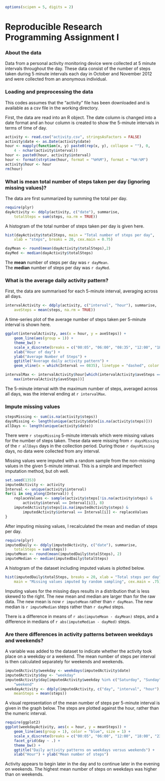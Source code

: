 ```r
options(scipen = 5, digits = 2)
```

Reproducible Research Programming Assignment I
================================================================================


### About the data

Data from a personal activity monitoring device were collected at 5 minute 
intervals throughout the day. These data consist of the number of steps taken 
during 5 minute intervals each day in October and November 2012 and were collected from
an anonymous individual.

### Loading and preprocessing the data

This codes assumes that the "activity" file has been downloaded and is available
as a csv file in the working directory.

First, the data are read into an R object. The date column is changed into a 
date format and an hour column is created to show the 5-minute intervals in
terms of time of day.

```r
activity <- read.csv("activity.csv", stringsAsFactors = FALSE)
activity$date <- as.Date(activity$date)
hour <- mapply(function(x, y) paste0(rep(x, y), collapse = ""), 0, 
    4 - nchar(activity$interval))
hour <- paste0(hour, activity$interval)
hour <- format(strptime(hour, format = "%H%M"), format = "%H:%M")
activity$hour <- hour
rm(hour)
```

### What is mean total number of steps taken per day (ignoring missing values)?

The data are first summarized by summing the total per day.

```r
require(plyr)
dayActivity <- ddply(activity, c("date"), summarise, 
    totalSteps = sum(steps, na.rm = TRUE))
```

A histogram of the total number of steps taken per day is given here.

```r
hist(dayActivity$totalSteps, main = "Total number of steps per day",
    xlab = "steps", breaks = 20, cex.main = 0.75)
```

```r
dayMean <- round(mean(dayActivity$totalSteps),2)
dayMed <- median(dayActivity$totalSteps)
```

The **mean** number of steps per day was `r dayMean`.  
The **median** number of steps per day was `r dayMed`.


### What is the average daily activity pattern?

First, the data are summarised for each 5-minute interval, 
    averaging across all days.

```r
intervalActivity <- ddply(activity, c("interval", "hour"), summarise, 
    aveSteps = mean(steps, na.rm = TRUE))
```

A time-series plot of the average number of steps taken per 5-minute interval
is shown here.

```r
ggplot(intervalActivity, aes(x = hour, y = aveSteps)) +
    geom_line(aes(group = 1)) +
    theme_bw() + 
    scale_x_discrete(breaks = c("00:05", "06:00", "08:35", "12:00", "18:00", "23:55")) +
    xlab("Hour of day") +
    ylab("Average Number of Steps") +
    ggtitle("Average daily activity pattern") +
    geom_vline(x = which(Interval == 0835), linetype = "dashed", color = "red", size = .5)
```

```r
intervalMax <- intervalActivity$hour[which(intervalActivity$aveSteps ==
    max(intervalActivity$aveSteps))]
```

The 5-minute interval with the maximum number of steps, averaged across all days,
was the interval ending at `r intervalMax`.


### Impute missing values

```r
stepsMissing <- sum(is.na(activity$steps))
daysMissing <- length(unique(activity$date[is.na(activity$steps)]))
allDays <- length(unique(activity$date))
```

There were `r stepsMissing` 5-minute intervals which were missing values for the
number of steps taken. These data were missing from `r daysMissing` of the 
`r allDays` days in the collection period. During those `r daysMissing` days, 
no data were collected from any interval.

Missing values were imputed with a random sample from the non-missing values in the 
given 5-minute interval. This is a simple and imperfect imputation method, but oh well.


```r
set.seed(1353)
imputedActivity <- activity
Interval <- unique(activity$interval)
for(i in seq_along(Interval)) {
    replaceValues <- sample(activity$steps[!is.na(activity$steps) & 
        activity$interval == Interval[i]], 8) 
    imputedActivity$steps[is.na(imputedActivity$steps) & 
        imputedActivity$interval == Interval[i]] <- replaceValues
}
```

After imputing missing values, I recalculated the mean and median of steps per day.

```r
require(plyr)
imputedDaily <- ddply(imputedActivity, c("date"), summarise, 
    totalSteps = sum(steps))
imputeMean <- round(mean(imputedDaily$totalSteps), 2)
imputeMedian <- median(imputedDaily$totalSteps)
```

A histogram of the dataset including imputed values is plotted below.

```r
hist(imputedDaily$totalSteps, breaks = 20, xlab = "Total steps per day",
    main = "Missing values imputed by random sampling", cex.main = .75)
```

Imputing values for the missing days results in a distribution that is less
skewed to the right. The new mean and median are larger than for the raw data.
 The new mean is now `r imputeMean` rather than `r dayMean`. The new median
is `r imputeMedian` steps rather than `r dayMed` steps.

There is a difference in means of `r abs(imputeMean - dayMean)` steps, and a
difference in medians of `r abs(imputeMedian - dayMed)` steps.


### Are there differences in activity patterns between weekdays and weekends?

A variable was added to the dataset to indicate whether the activity took place
on a weekday or a weekend. The mean number of steps per interval is then 
calculated separately for weekends and weekends.

```r
imputedActivity$weekday <- weekdays(imputedActivity$date)
imputedActivity$day <- "weekday"
imputedActivity$day[imputedActivity$weekday %in% c("Saturday", "Sunday")] <-
    "weekend"
weekdayActivity <- ddply(imputedActivity, c("day", "interval", "hour"), summarise,
    meanSteps = mean(steps))
```

A visual representation of the mean number of steps per 5-minute interval is given
in the graph below. The steps are plotted against the hour, rather than the 
numeric interval.

```r
require(ggplot2)
ggplot(weekdayActivity, aes(x = hour, y = meanSteps)) +
    geom_line(aes(group = 1), color = "blue", size = 1) +
    scale_x_discrete(breaks = c("00:05", "06:00", "12:00", "18:00", "23:55")) +
    facet_grid(day ~ .) +
    theme_bw() +
    ggtitle("Daily activity patterns on weekdays versus weekends") +
    xlab("Hour") + ylab("Mean number of steps")
```

Activity appears to begin later in the day and to continue later in the evening on weekends.
The highest mean number of steps on weekdays was higher than on weekends.